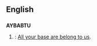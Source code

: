 ==English==

==={{Abbreviation}}===
'''AYBABTU'''
# {{cattag|internet}}: [[All your base are belong to us]].